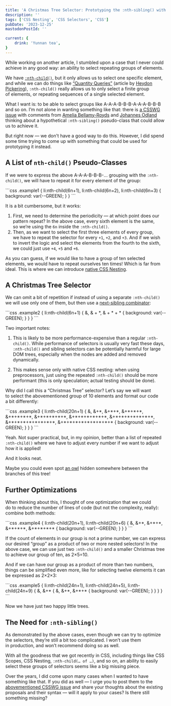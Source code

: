 ```yaml
---
title: 'A Christmas Tree Selector: Prototyping the :nth-sibling() with CSS Nesting'
description: ''
tags: ['CSS Nesting', 'CSS Selectors', 'CSS']
pubDate: '2023-12-25'
mastodonPostId: ''

current: {
    drink: 'Yunnan tea',
}
---
```



While working on another article, I stumbled upon a case that I never could achieve in any good way: an ability to select repeating groups of elements.

We have [`:nth-child()`](https://developer.mozilla.org/en-US/docs/Web/CSS/:nth-child), but it only allows us to select one specific element, and while we can do things like [“Quantity Queries”](https://alistapart.com/article/quantity-queries-for-css/) (article by [Heydon Pickering](https://heydonworks.com/)), `:nth-child()` really allows us to only select a finite group of elements, or repeating sequences of a single selected element.

What I want is: to be able to select groups like A-A-A-B-B-B-A-A-A-B-B-B and so on. I’m not alone in wanting something like that: there is [a CSSWG issue](https://github.com/w3c/csswg-drafts/issues/3813) with comments from [Amelia Bellamy-Royds](https://github.com/AmeliaBR) and [Johannes Odland](https://johannesodland.github.io/) thinking about a hypothetical `:nth-sibling()` pseudo-class that could allow us to achieve it.

But right now — we don't have a good way to do this. However, I did spend some time trying to come up with something that could be used for prototyping it instead.

## A List of `nth-child()` Pseudo-Classes

If we were to express the above A-A-A-B-B-B-… grouping with the `:nth-child()`, we will have to repeat it for every element of the group:

<LiveExample class="example example1" caption="">
```css
.example1 {
    li:nth-child(6n+1),
    li:nth-child(6n+2),
    li:nth-child(6n+3) {
        background: var(--GREEN);
    }
}
```
<style>{`
    .example ol {
        font-size: 0.75em;
        max-height: 50vh;
        overflow: auto;
    }
`}</style>
<Example count={3} />
</LiveExample>

It is a bit cumbersome, but it works:

1. First, we need to determine the periodicity — at which point does our pattern repeat? In the above case, every sixth element is the same, so we’re using the `6n` inside the `:nth-child()`.
2. Then, as we want to select the first three elements of every group, we have to repeat the selector for every `+1`, `+2`, and `+3`. And if we wish to invert the logic and select the elements from the fourth to the sixth, we could just use `+4`, `+5` and `+6`.

As you can guess, if we would like to have a group of ten selected elements, we would have to repeat ourselves ten times! Which is far from ideal. This is where we can introduce [native CSS Nesting](https://drafts.csswg.org/css-nesting-1/).

## A Christmas Tree Selector

We can omit a bit of repetition if instead of using a separate `:nth-child()` we will use only one of them, but then use a [next-sibling combinator](https://developer.mozilla.org/en-US/docs/Web/CSS/Next-sibling_combinator):

<LiveExample class="example example2" caption="">
```css
.example2 {
    li:nth-child(6n+1) {
        &,
        & + *,
        & + * + * {
            background: var(--GREEN);
        }
    }
}
```
<Example count={3} />
</LiveExample>

Two important notes:

1. This is likely to be more performance-expensive than a regular `:nth-child()`. While performance of selectors is usually very fast these days, `:nth-child()` and sibling selectors can be potentially harmful for large DOM trees, especially when the nodes are added and removed dynamically.

2. This makes sense only with native CSS nesting: when using preprocessors, just using the repeated `:nth-child()` should be more performant (this is only speculation; actual testing should be done).

Why did I call this a “Christmas Tree” selector? Let’s say we will want to select the abovementioned group of 10 elements and format our code a bit differently:

<LiveExample class="example example3" caption="">
```css
.example3 {
    li:nth-child(20n+1) {
                 &,
                &+*,
               &+*+*,
              &+*+*+*,
             &+*+*+*+*,
            &+*+*+*+*+*,
           &+*+*+*+*+*+*,
          &+*+*+*+*+*+*+*,
         &+*+*+*+*+*+*+*+*,
        &+*+*+*+*+*+*+*+*+*
                 {
            background: var(--GREEN);
        }
    }
}
```
<Example count={10} />
</LiveExample>

Yeah. Not super practical, but, in my opinion, better than a list of repeated `:nth-child()` where we have to adjust every number if we want to adjust how it is applied!

And it looks neat.

Maybe you could even spot [an owl](https://alistapart.com/article/axiomatic-css-and-lobotomized-owls/) hidden somewhere between the branches of this tree!

## Further Optimizations

When thinking about this, I thought of one optimization that we could do to reduce the number of lines of code (but not the complexity, really): combine both methods:

<LiveExample class="example example4" caption="">
```css
.example4 {
    li:nth-child(20n+1),
    li:nth-child(20n+6) {
            &,
           &+*,
          &+*+*,
         &+*+*+*,
        &+*+*+*+*
            {
            background: var(--GREEN);
        }
    }
}
```
<Example count={10} />
</LiveExample>

If the count of elements in our group is not a prime number, we can express our desired “group” as a product of two or more nested selectors! In the above case, we can use just two `:nth-child()` and a smaller Christmas tree to achieve our group of ten, as 2×5=10.

And if we can have our group as a product of more than two numbers, things can be simplified even more, like for selecting twelve elements it can be expressed as 2×2×3:

<LiveExample class="example example5" caption="">
```css
.example5 {
    li:nth-child(24n+1),
    li:nth-child(24n+5),
    li:nth-child(24n+9) {
         &,
        &+* {
              &,
             &+*,
            &+*+* {
                background: var(--GREEN);
            }
        }
    }
}
```
<Example count={12} />
</LiveExample>

Now we have just two happy little trees.

## The Need for `:nth-sibling()`

As demonstrated by the above cases, even though we can try to optimize the selectors, they’re still a bit too complicated. I won’t use them in production, and won’t recommend doing so as well.

With all the goodness that we got recently in CSS, including things like CSS Scopes, CSS Nesting, `:nth-child(… of …)`, and so on, an ability to easily select these groups of selectors seems like a big missing piece.

Over the years, I did come upon many cases when I wanted to have something like that. If you did as well — I urge you to post them to the [abovementioned CSSWG issue](https://github.com/w3c/csswg-drafts/issues/3813) and share your thoughts about the existing proposals and their syntax — will it apply to your cases? Is there still something missing?
